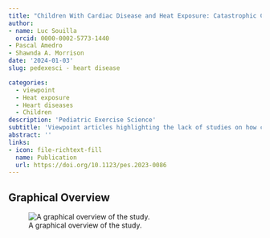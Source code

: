```yaml
---
title: "Children With Cardiac Disease and Heat Exposure: Catastrophic Converging Consequences?"
author:
- name: Luc Souilla
  orcid: 0000-0002-5773-1440
- Pascal Amedro
- Shawnda A. Morrison
date: '2024-01-03'
slug: pedexesci - heart disease

categories:
  - viewpoint
  - Heat exposure
  - Heart diseases
  - Children
description: 'Pediatric Exercise Science'
subtitle: 'Viewpoint articles highlighting the lack of studies on how children with heart disease can be considered at risk during prolonged heat exposure'
abstract: ''
links:
- icon: file-richtext-fill
  name: Publication
  url: https://doi.org/10.1123/pes.2023-0086
---
```


## Graphical Overview



![A graphical overview of the study.](featured.png){fig-alt=""}
